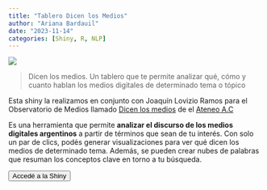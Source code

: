 ```yaml
---
title: "Tablero Dicen los Medios"
author: "Ariana Bardauil"
date: "2023-11-14"
categories: [Shiny, R, NLP]
---
```


![](imagen.png)

> Dicen los medios. Un tablero que te permite analizar qué, cómo y cuanto hablan los medios digitales de determinado tema o tópico

Esta shiny la realizamos en conjunto con Joaquín Lovizio Ramos para el Observatorio de Medios llamado [Dicen los medios](https://dicenlosmedios.com.ar/) de el [Ateneo A.C](https://elateneo.org.ar/)

Es una herramienta que permite **analizar el discurso de los medios digitales argentinos** a partir de términos que sean de tu interés. Con solo un par de clics, podés generar visualizaciones para ver qué dicen los medios de determinado tema. Además, se pueden crear nubes de palabras que resuman los conceptos clave en torno a tu búsqueda.

<a href="https://dicenlosmedios.shinyapps.io/shiny-dlm/"> <button type="button" class="btn btn-primary float-end btn-sm">Accedé a la Shiny</button></a>

<br>
